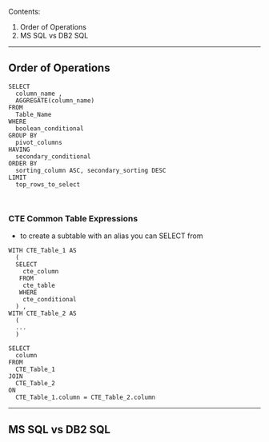 Contents:
1. Order of Operations
2. MS SQL vs DB2 SQL 


----

## Order of Operations 

```
SELECT
  column_name ,
  AGGREGATE(column_name)
FROM
  Table_Name
WHERE
  boolean_conditional
GROUP BY
  pivot_columns
HAVING
  secondary_conditional
ORDER BY
  sorting_column ASC, secondary_sorting DESC
LIMIT
  top_rows_to_select
  
  
```
### CTE Common Table Expressions
- to create a subtable with an alias you can SELECT from

```
WITH CTE_Table_1 AS 
  (
  SELECT 
    cte_column
   FROM
    cte_table
   WHERE
    cte_conditional
  ) ,
WITH CTE_Table_2 AS 
  (
  ...
  )

SELECT
  column
FROM 
  CTE_Table_1
JOIN 
  CTE_Table_2
ON
  CTE_Table_1.column = CTE_Table_2.column
```

----

## MS SQL vs DB2 SQL
